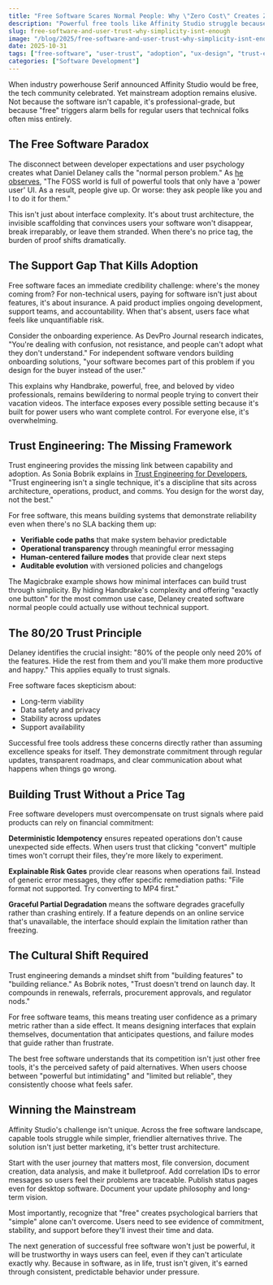 ```yaml
---
title: "Free Software Scares Normal People: Why \"Zero Cost\" Creates Zero Trust"
description: "Powerful free tools like Affinity Studio struggle because simplicity alone can't overcome deep-seated user apprehension about support and reliability."
slug: free-software-and-user-trust-why-simplicity-isnt-enough
image: "/blog/2025/free-software-and-user-trust-why-simplicity-isnt-enough.webp"
date: 2025-10-31
tags: ["free-software", "user-trust", "adoption", "ux-design", "trust-engineering"]
categories: ["Software Development"]
---
```


When industry powerhouse Serif announced Affinity Studio would be free, the tech community celebrated. Yet mainstream adoption remains elusive. Not because the software isn't capable, it's professional-grade, but because "free" triggers alarm bells for regular users that technical folks often miss entirely.

## The Free Software Paradox

The disconnect between developer expectations and user psychology creates what Daniel Delaney calls the "normal person problem." As [he observes](https://danieldelaney.net/normal/), "The FOSS world is full of powerful tools that only have a 'power user' UI. As a result, people give up. Or worse: they ask people like you and I to do it for them."

This isn't just about interface complexity. It's about trust architecture, the invisible scaffolding that convinces users your software won't disappear, break irreparably, or leave them stranded. When there's no price tag, the burden of proof shifts dramatically.

## The Support Gap That Kills Adoption

Free software faces an immediate credibility challenge: where's the money coming from? For non-technical users, paying for software isn't just about features, it's about insurance. A paid product implies ongoing development, support teams, and accountability. When that's absent, users face what feels like unquantifiable risk.

Consider the onboarding experience. As DevPro Journal research indicates, "You're dealing with confusion, not resistance, and people can't adopt what they don't understand." For independent software vendors building onboarding solutions, "your software becomes part of this problem if you design for the buyer instead of the user."

This explains why Handbrake, powerful, free, and beloved by video professionals, remains bewildering to normal people trying to convert their vacation videos. The interface exposes every possible setting because it's built for power users who want complete control. For everyone else, it's overwhelming.

## Trust Engineering: The Missing Framework

Trust engineering provides the missing link between capability and adoption. As Sonia Bobrik explains in [Trust Engineering for Developers](https://dev.to/sonia_bobrik_1939cdddd79d/trust-engineering-for-developers-a-pragmatic-playbook-for-building-software-people-actually-rely-2ijn), "Trust engineering isn't a single technique, it's a discipline that sits across architecture, operations, product, and comms. You design for the worst day, not the best."

For free software, this means building systems that demonstrate reliability even when there's no SLA backing them up:

- **Verifiable code paths** that make system behavior predictable
- **Operational transparency** through meaningful error messaging
- **Human-centered failure modes** that provide clear next steps
- **Auditable evolution** with versioned policies and changelogs

The Magicbrake example shows how minimal interfaces can build trust through simplicity. By hiding Handbrake's complexity and offering "exactly one button" for the most common use case, Delaney created software normal people could actually use without technical support.

## The 80/20 Trust Principle

Delaney identifies the crucial insight: "80% of the people only need 20% of the features. Hide the rest from them and you'll make them more productive and happy." This applies equally to trust signals.

Free software faces skepticism about:
- Long-term viability
- Data safety and privacy
- Stability across updates
- Support availability

Successful free tools address these concerns directly rather than assuming excellence speaks for itself. They demonstrate commitment through regular updates, transparent roadmaps, and clear communication about what happens when things go wrong.

## Building Trust Without a Price Tag

Free software developers must overcompensate on trust signals where paid products can rely on financial commitment:

**Deterministic Idempotency** ensures repeated operations don't cause unexpected side effects. When users trust that clicking "convert" multiple times won't corrupt their files, they're more likely to experiment.

**Explainable Risk Gates** provide clear reasons when operations fail. Instead of generic error messages, they offer specific remediation paths: "File format not supported. Try converting to MP4 first."

**Graceful Partial Degradation** means the software degrades gracefully rather than crashing entirely. If a feature depends on an online service that's unavailable, the interface should explain the limitation rather than freezing.

## The Cultural Shift Required

Trust engineering demands a mindset shift from "building features" to "building reliance." As Bobrik notes, "Trust doesn't trend on launch day. It compounds in renewals, referrals, procurement approvals, and regulator nods."

For free software teams, this means treating user confidence as a primary metric rather than a side effect. It means designing interfaces that explain themselves, documentation that anticipates questions, and failure modes that guide rather than frustrate.

The best free software understands that its competition isn't just other free tools, it's the perceived safety of paid alternatives. When users choose between "powerful but intimidating" and "limited but reliable", they consistently choose what feels safer.

## Winning the Mainstream

Affinity Studio's challenge isn't unique. Across the free software landscape, capable tools struggle while simpler, friendlier alternatives thrive. The solution isn't just better marketing, it's better trust architecture.

Start with the user journey that matters most, file conversion, document creation, data analysis, and make it bulletproof. Add correlation IDs to error messages so users feel their problems are traceable. Publish status pages even for desktop software. Document your update philosophy and long-term vision.

Most importantly, recognize that "free" creates psychological barriers that "simple" alone can't overcome. Users need to see evidence of commitment, stability, and support before they'll invest their time and data.

The next generation of successful free software won't just be powerful, it will be trustworthy in ways users can feel, even if they can't articulate exactly why. Because in software, as in life, trust isn't given, it's earned through consistent, predictable behavior under pressure.